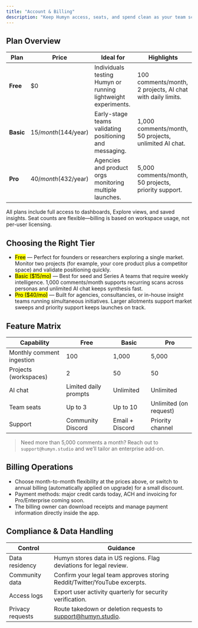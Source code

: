 ```yaml
---
title: "Account & Billing"
description: "Keep Humyn access, seats, and spend clean as your team scales"
---
```


## Plan Overview

| Plan | Price | Ideal for | Highlights |
| --- | --- | --- | --- |
| **Free** | $0 | Individuals testing Humyn or running lightweight experiments. | 100 comments/month, 2 projects, AI chat with daily limits. |
| **Basic** | $15/month ($144/year) | Early-stage teams validating positioning and messaging. | 1,000 comments/month, 50 projects, unlimited AI chat. |
| **Pro** | $40/month ($432/year) | Agencies and product orgs monitoring multiple launches. | 5,000 comments/month, 50 projects, priority support. |

<Callout>
All plans include full access to dashboards, Explore views, and saved insights. Seat counts are flexible—billing is based on workspace usage, not per-user licensing.
</Callout>

## Choosing the Right Tier

- <mark>Free</mark> — Perfect for founders or researchers exploring a single market. Monitor two projects (for example, your core product plus a competitor space) and validate positioning quickly.  
- <mark>Basic ($15/mo)</mark> — Best for seed and Series A teams that require weekly intelligence. 1,000 comments/month supports recurring scans across personas and unlimited AI chat keeps synthesis fast.  
- <mark>Pro ($40/mo)</mark> — Built for agencies, consultancies, or in-house insight teams running simultaneous initiatives. Larger allotments support market sweeps and priority support keeps launches on track.

## Feature Matrix

| Capability | Free | Basic | Pro |
| --- | --- | --- | --- |
| Monthly comment ingestion | 100 | 1,000 | 5,000 |
| Projects (workspaces) | 2 | 50 | 50 |
| AI chat | Limited daily prompts | Unlimited | Unlimited |
| Team seats | Up to 3 | Up to 10 | Unlimited (on request) |
| Support | Community Discord | Email + Discord | Priority channel |

> Need more than 5,000 comments a month? Reach out to `support@humyn.studio` and we’ll tailor an enterprise add-on.

## Billing Operations

- Choose month-to-month flexibility at the prices above, or switch to annual billing (automatically applied on upgrade) for a small discount.  
- Payment methods: major credit cards today, ACH and invoicing for Pro/Enterprise coming soon.  
- The billing owner can download receipts and manage payment information directly inside the app.

## Compliance & Data Handling

| Control | Guidance |
| --- | --- |
| Data residency | Humyn stores data in US regions. Flag deviations for legal review. |
| Community data | Confirm your legal team approves storing Reddit/Twitter/YouTube excerpts. |
| Access logs | Export user activity quarterly for security verification. |
| Privacy requests | Route takedown or deletion requests to support@humyn.studio. |
